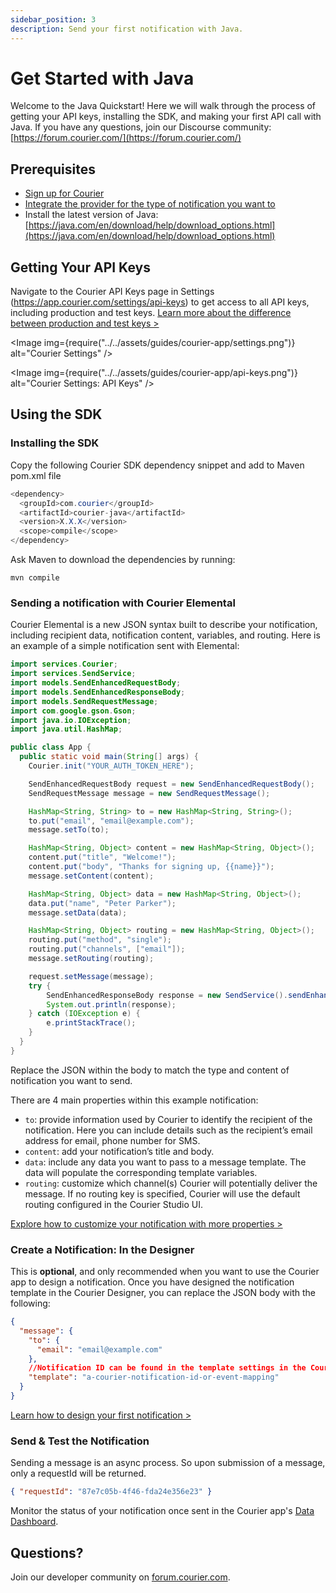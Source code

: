 ```yaml
---
sidebar_position: 3
description: Send your first notification with Java.
---
```



# Get Started with Java

Welcome to the Java Quickstart! Here we will walk through the process of getting your API keys, installing the SDK, and making your first API call with Java. If you have any questions, join our Discourse community: [https://forum.courier.com/](https://forum.courier.com/)

## Prerequisites

- [Sign up for Courier](https://app.courier.com/)
- [Integrate the provider for the type of notification you want to](https://youtu.be/nAbRLOMv96w)
- Install the latest version of Java: [https://java.com/en/download/help/download_options.html](https://java.com/en/download/help/download_options.html)

## Getting Your API Keys

Navigate to the Courier API Keys page in Settings (https://app.courier.com/settings/api-keys) to get access to all API keys, including production and test keys. [Learn more about the difference between production and test keys >](https://forum.courier.com/t/the-difference-between-production-and-test-environments/115)

<Image img={require("../../assets/guides/courier-app/settings.png")} alt="Courier Settings" />

<Image
  img={require("../../assets/guides/courier-app/api-keys.png")}
  alt="Courier Settings: API Keys"
/>

## Using the SDK

### Installing the SDK

Copy the following Courier SDK dependency snippet and add to Maven pom.xml file

```java
<dependency>
  <groupId>com.courier</groupId>
  <artifactId>courier-java</artifactId>
  <version>X.X.X</version>
  <scope>compile</scope>
</dependency>
```

Ask Maven to download the dependencies by running:
```
mvn compile
```

### Sending a notification with Courier Elemental

Courier Elemental is a new JSON syntax built to describe your notification, including recipient data, notification content, variables, and routing. Here is an example of a simple notification sent with Elemental:

```java
import services.Courier;
import services.SendService;
import models.SendEnhancedRequestBody;
import models.SendEnhancedResponseBody;
import models.SendRequestMessage;
import com.google.gson.Gson;
import java.io.IOException;
import java.util.HashMap;

public class App {
  public static void main(String[] args) {
    Courier.init("YOUR_AUTH_TOKEN_HERE");

    SendEnhancedRequestBody request = new SendEnhancedRequestBody();
    SendRequestMessage message = new SendRequestMessage();

    HashMap<String, String> to = new HashMap<String, String>();
    to.put("email", "email@example.com");
    message.setTo(to);

    HashMap<String, Object> content = new HashMap<String, Object>();
    content.put("title", "Welcome!");
    content.put("body", "Thanks for signing up, {{name}}");
    message.setContent(content);

    HashMap<String, Object> data = new HashMap<String, Object>();
    data.put("name", "Peter Parker");
    message.setData(data);

    HashMap<String, Object> routing = new HashMap<String, Object>();
    routing.put("method", "single");
    routing.put("channels", ["email"]);
    message.setRouting(routing);

    request.setMessage(message);
    try {
        SendEnhancedResponseBody response = new SendService().sendEnhancedMessage(request);
        System.out.println(response);
    } catch (IOException e) {
        e.printStackTrace();
    }
  }
}
```

Replace the JSON within the body to match the type and content of notification you want to send.

There are 4 main properties within this example notification:

- `to`: provide information used by Courier to identify the recipient of the notification. Here you can include details such as the recipient’s email address for email, phone number for SMS.
- `content`: add your notification’s title and body.
- `data`: include any data you want to pass to a message template. The data will populate the corresponding template variables.
- `routing`: customize which channel(s) Courier will potentially deliver the message. If no routing key is specified, Courier will use the default routing configured in the Courier Studio UI.

[Explore how to customize your notification with more properties >](../../../reference/send/message/)

### Create a Notification: In the Designer

This is **optional**, and only recommended when you want to use the Courier app to design a notification. Once you have designed the notification template in the Courier Designer, you can replace the JSON body with the following:

```json
{
  "message": {
    "to": {
      "email": "email@example.com"
    },
    //Notification ID can be found in the template settings in the Courier Designer
    "template": "a-courier-notification-id-or-event-mapping"
  }
}
```

[Learn how to design your first notification >](https://youtu.be/lvhRdNJMLbY)

### Send & Test the Notification

Sending a message is an async process. So upon submission of a message, only a requestId will be returned.

```json
{ "requestId": "87e7c05b-4f46-fda24e356e23" }
```

Monitor the status of your notification once sent in the Courier app's [Data Dashboard](https://app.courier.com/data/messages).

## Questions?

Join our developer community on [forum.courier.com](https://forum.courier.com/).